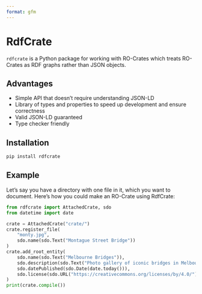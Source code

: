 ```yaml
---
format: gfm
---
```

# RdfCrate

`rdfcrate` is a Python package for working with RO-Crates which treats RO-Crates as RDF graphs rather than JSON objects.

## Advantages

* Simple API that doesn't require understanding JSON-LD
* Library of types and properties to speed up development and ensure correctness
* Valid JSON-LD guaranteed
* Type checker friendly

## Installation

```bash
pip install rdfcrate
```

## Example

Let's say you have a directory with one file in it, which you want to document.
Here's how you could make an RO-Crate using RdfCrate:

```python
from rdfcrate import AttachedCrate, sdo
from datetime import date

crate = AttachedCrate("crate/")
crate.register_file(
    "monty.jpg", 
    sdo.name(sdo.Text("Montague Street Bridge"))
)
crate.add_root_entity(
    sdo.name(sdo.Text("Melbourne Bridges")),
    sdo.description(sdo.Text("Photo gallery of iconic bridges in Melbourne")),
    sdo.datePublished(sdo.Date(date.today())),
    sdo.license(sdo.URL("https://creativecommons.org/licenses/by/4.0/"))
)
print(crate.compile())
```
